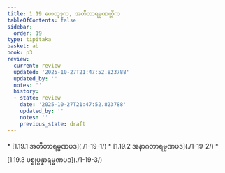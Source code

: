 ```yaml
---
title: 1.19 ဟေတုဒုက, အတီတာရမ္မဏတ္တိက
tableOfContents: false
sidebar:
  order: 19
type: tipitaka
basket: ab
book: p3
review:
  current: review
  updated: '2025-10-27T21:47:52.823788'
  updated_by: ''
  notes: ''
  history:
  - state: review
    date: '2025-10-27T21:47:52.823788'
    updated_by: ''
    notes: ''
    previous_state: draft
---
```



<ReviewStatus review={frontmatter.review} showDetails={true} />

<HypothesisAnnotation frontmatter={frontmatter} />

<DynamicBreadcrumb />



<TableOfContents book="p3" section="1.19">
* [1.19.1 အတီတာရမ္မဏပဒ](./1-19-1/)
* [1.19.2 အနာဂတာရမ္မဏပဒ](./1-19-2/)
* [1.19.3 ပစ္စုပ္ပန္နာရမ္မဏပဒ](./1-19-3/)
</TableOfContents>